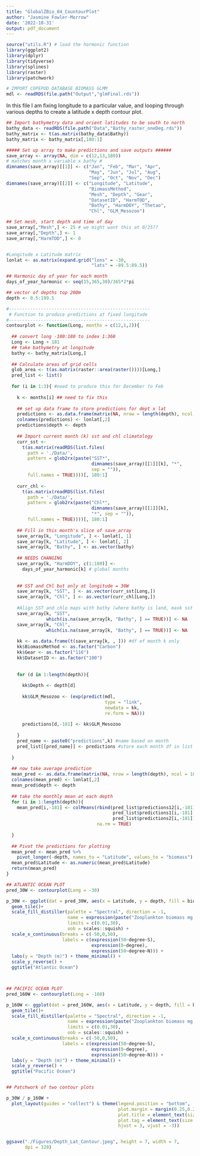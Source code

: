 ```yaml
---
title: "GlobalZBio_04_CountourPlot"
author: "Jasmine Fowler-Morrow"
date: '2022-10-31'
output: pdf_document
---
```



```r
source("utils.R") # load the harmonic function
library(ggplot2)
library(dplyr)
library(tidyverse)
library(splines)
library(raster)
library(patchwork)

# IMPORT COPEPOD DATABASE BIOMASS GLMM
mdl <- readRDS(file.path("Output","glmFinal.rds"))

```

In this file I am fixing longitude to a particular value, and looping through various depths to create a latitude x depth contour plot. 

```r
## Import bathymetry data and orient latitudes to be south to north
bathy_data <- readRDS(file.path("Data","Bathy_raster_oneDeg.rds"))
bathy_matrix <- t(as.matrix(bathy_data$Bathy))
bathy_matrix <- bathy_matrix[,180:1] 
```


```r
##### Set up array to make predictions and save outputs ######
save_array <- array(NA, dim = c(12,13,180)) 
# matches month x variable x bathy #
dimnames(save_array)[[1]] <- c("Jan", "Feb", "Mar", "Apr", 
                               "May", "Jun", "Jul", "Aug", 
                               "Sep", "Oct", "Nov", "Dec")
dimnames(save_array)[[2]] <- c("Longitude", "Latitude", 
                               "BiomassMethod", 
                               "Mesh", "Depth", "Gear", 
                               "DatasetID", "HarmTOD", 
                               "Bathy", "HarmDOY", "Thetao", 
                               "Chl", "GLM_Mesozoo")

## Set mesh, start depth and time of day
save_array[,"Mesh",] <- 25 # we might want this at 0/25??
save_array[,"Depth",] <- 1
save_array[,"HarmTOD",] <- 0


#Longitude x Latitude matrix
lonlat <- as.matrix(expand.grid("lons" = -30, 
                                "lats" = -89.5:89.5))

## Harmonic day of year for each month
days_of_year_harmonic <- seq(15,365,30)/365*2*pi

## vector of depths top 200m
depth <- 0.5:199.5
```


```r
#-----------------------------------------------------
 # Function to produce predictions at fixed longitude
#-----------------------------------------------------
contourplot <- function(Long, months = c(12,1,2)){
  
  ## convert long -180:180 to index 1:360
  Long <- Long + 181
  ## take bathymetry at longitude
  bathy <- bathy_matrix[Long,] 
  
  ## Calculate areas of grid cells
  glob_area <- t(as.matrix(raster::area(raster())))[Long,]
  pred_list <- list()
  
  for (i in 1:3){ #need to produce this for December to Feb 
    
    k <- months[i] ## need to fix this 
    
    ## set up data frame to store predictions for dept x lat 
    predictions <- as.data.frame(matrix(NA, nrow = length(depth), ncol = 180))
    colnames(predictions) <- lonlat[,2]
    predictions$depth <- depth
    
    ## Import current month (k) sst and chl climatology
    curr_sst <- 
      t(as.matrix(readRDS(list.files(
        path = './Data/',
        pattern = glob2rx(paste("SST*", 
                                dimnames(save_array)[[1]][k], "*", 
                                sep = "")), 
        full.names = TRUE))))[, 180:1] 
    
    curr_chl <- 
      t(as.matrix(readRDS(list.files(
        path = './Data/',
        pattern = glob2rx(paste("Chl*", 
                                dimnames(save_array)[[1]][k], 
                                "*", sep = "")), 
        full.names = TRUE))))[, 180:1]
    
    ## Fill in this month's slice of save_array
    save_array[k, "Longitude", ] <- lonlat[, 1]
    save_array[k, "Latitude", ] <- lonlat[, 2]
    save_array[k, "Bathy", ] <- as.vector(bathy)
    
    ## NEEDS CHANGING 
    save_array[k, "HarmDOY", c(1:180)] <-
      days_of_year_harmonic[k] # global months
    
    
    ## SST and Chl but only at longitude = 30W
    save_array[k, "SST", ] <- as.vector(curr_sst[Long,])
    save_array[k, "Chl", ] <- as.vector(curr_chl[Long,])
    
    #Align SST and chlo maps with bathy (where bathy is land, mask sst and chlo)
    save_array[k, "SST", 
               which(is.na(save_array[k, "Bathy", ] == TRUE))] <- NA
    save_array[k, "Chl", 
               which(is.na(save_array[k, "Bathy", ] == TRUE))] <- NA
    
    kk <- as.data.frame(t(save_array[k, , ])) #df of month k only 
    kk$BiomassMethod <- as.factor("Carbon")
    kk$Gear <- as.factor("116")
    kk$DatasetID <- as.factor("100")
    
    
    for (d in 1:length(depth)){
      
      kk$Depth <- depth[d]
      
      kk$GLM_Mesozoo <- (exp(predict(mdl,
                                     type = "link",
                                     newdata = kk,
                                     re.form = NA)))
      
      predictions[d,-181] <- kk$GLM_Mesozoo
      
    }
    pred_name <- paste0("predictions",k) #name based on month 
    pred_list[[pred_name]] <- predictions #store each month df in list
    
  }
  
  ## now take average prediction
  mean_pred <- as.data.frame(matrix(NA, nrow = length(depth), ncol = 180))
  colnames(mean_pred) <- lonlat[,2]
  mean_pred$depth <- depth
  
  ## take the monthly mean at each depth 
  for (i in 1:length(depth)){
    mean_pred[i,-181] <- colMeans(rbind(pred_list$predictions12[i,-181], 
                                        pred_list$predictions1[i,-181],
                                        pred_list$predictions2[i,-181]), 
                                  na.rm = TRUE)
    
  }
  
  ## Pivot the predictions for plotting 
  mean_pred <- mean_pred %>%
    pivot_longer(-depth, names_to = "Latitude", values_to = "biomass")
  mean_pred$Latitude <- as.numeric(mean_pred$Latitude)
  return(mean_pred)
}
```


```r

## ATLANTIC OCEAN PLOT 
pred_30W <- contourplot(Long = -30)

p_30W <- ggplot(dat = pred_30W, aes(x = Latitude, y = depth, fill = biomass)) +
  geom_tile()+
  scale_fill_distiller(palette = "Spectral", direction = -1,
                       name = expression(paste("Zooplankton biomass mg m"^-3)),
                       limits = c(0.01,30),
                       oob = scales::squish) +
  scale_x_continuous(breaks = c(-50,0,50),
                     labels = c(expression(50~degree~S),
                                expression(0~degree),
                                expression(50~degree~N))) +
  labs(y = "Depth (m)") + theme_minimal() +
  scale_y_reverse() + 
  ggtitle("Atlantic Ocean")



## PACIFIC OCEAN PLOT 
pred_160W <- contourplot(Long = -160)

p_160W <- ggplot(dat = pred_160W, aes(x = Latitude, y = depth, fill = biomass)) +
  geom_tile()+
  scale_fill_distiller(palette = "Spectral", direction = -1,
                       name = expression(paste("Zooplankton biomass mg m"^-3)),
                       limits = c(0.01,30),
                       oob = scales::squish) +
  scale_x_continuous(breaks = c(-50,0,50),
                     labels = c(expression(50~degree~S),
                                expression(0~degree),
                                expression(50~degree~N))) +
  labs(y = "Depth (m)") + theme_minimal() +
  scale_y_reverse() + 
  ggtitle("Pacific Ocean")



```

```r

## Patchwork of two contour plots 

p_30W / p_160W +
  plot_layout(guides = "collect") & theme(legend.position = "bottom",
                                          plot.margin = margin(0.25,0.25,0.25,0.25),
                                          plot.title = element_text(size = 9),
                                          plot.tag = element_text(size = 9,
                                          hjust = 3, vjust = -3))


ggsave("./Figures/Depth_Lat_Contour.jpeg", height = 7, width = 7,
       dpi = 320)

```

